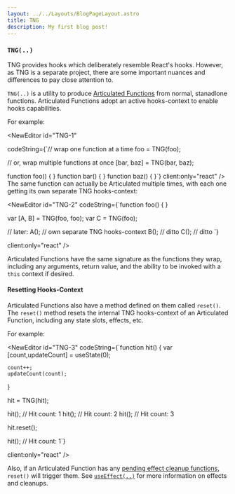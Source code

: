 ```yaml
---
layout: ../../Layouts/BlogPageLayout.astro
title: TNG
description: My first blog post!
---
```



### `TNG(..)`

TNG provides hooks which deliberately resemble React's hooks. However, as TNG is a separate project, there are some important nuances and differences to pay close attention to.

`TNG(..)` is a utility to produce [Articulated Functions](#articulated-functions) from normal, stanadlone functions. Articulated Functions adopt an active hooks-context to enable hooks capabilities.

For example:

<NewEditor id="TNG-1" 

codeString={`// wrap one function at a time
foo = TNG(foo);

// or, wrap multiple functions at once
[bar, baz] = TNG(bar, baz);

function foo() {  }
function bar() {  }
function baz() {  }`}
client:only="react"
/>
The same function can actually be Articulated multiple times, with each one getting its own separate TNG hooks-context:

<NewEditor id="TNG-2"  codeString={`function foo() {  }

var [A, B] = TNG(foo, foo);
var C = TNG(foo);

// later:
A();        // own separate TNG hooks-context
B();        // ditto
C();        // ditto
`}

client:only="react"
/>

Articulated Functions have the same signature as the functions they wrap, including any arguments, return value, and the ability to be invoked with a `this` context if desired.

#### Resetting Hooks-Context

Articulated Functions also have a method defined on them called `reset()`. The `reset()` method resets the internal TNG hooks-context of an Articulated Function, including any state slots, effects, etc.

For example:


<NewEditor id="TNG-3"
codeString={`function hit() {
    var [count,updateCount] = useState(0);

    count++;
    updateCount(count);
}

hit = TNG(hit);

hit();       // Hit count: 1
hit();       // Hit count: 2
hit();       // Hit count: 3

hit.reset();

hit();       // Hit count: 1`}

 client:only="react"
/>

Also, if an Articulated Function has any [pending effect cleanup functions](#effect-cleanups), `reset()` will trigger them. See [`useEffect(..)`](#useeffect-hook) for more information on effects and cleanups.